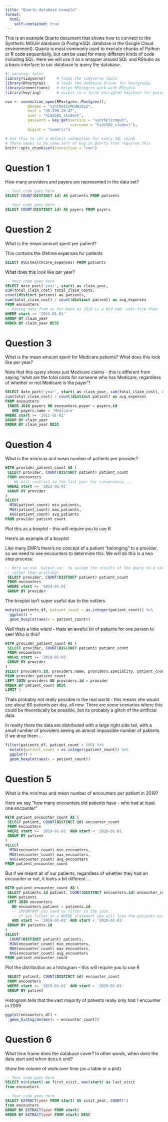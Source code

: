 ```yaml
---
title: "Quarto database example"
format: 
  html:
    self-contained: true
---
```


This is an example Quarto document that shows how to connect to the Synthetic MGUH database (a PostgreSQL database in the Google Cloud environment). Quarto is most commonly used to execute chunks of Python or R code sequentially, but can be used for many different kinds of code including SQL. Here we will use it as a wrapper around SQL and RStudio as a basic interface to our database to query the database.

```r
#| warning: false
library(tidyverse)     # loads the tidyverse tools
library(RPostgres)     # loads the database driver for PostgreSQL
library(connections)   # helps RPostgres work with RStudio
library(keyring)       # access to a local encrypted keychain for passwords

con <- connection_open(RPostgres::Postgres(),
          dbname = "syntheticMGUH2022",
          host = "35.199.26.47",
          user = "hids502_student",
          password = key_get(service = "syntheticmguh", 
                             username = "hids502_student"),
          bigint = "numeric")

# Use this to set a default connection for every SQL chunk
# There seems to be some sort of bug in Quarto that requires this
knitr::opts_chunk$set(connection = "con")
```

# Question 1

How many providers and payers are represented in the data set?

```sql
-- Your code goes here
SELECT COUNT(DISTINCT id) AS patients FROM patients
```
```sql
-- Your code goes here
SELECT COUNT(DISTINCT id) AS payers FROM payers
```

# Question 2

What is the mean amount spent per patient?

This contains the lifetime expenses for patients
```sql
SELECT AVG(healthcare_expenses) FROM patients
```

What does this look like per year?

```sql
-- Your code goes here
SELECT date_part('year', start) as claim_year, 
sum(total_claim_cost) total_claim_costs, 
count(distinct patient) as patients, 
sum(total_claim_cost) / count(distinct patient) as avg_expenses
FROM encounters
-- Having data from as far back as 1910 is a bid odd. Lets trim that
WHERE start >= '2011-01-01'
GROUP BY claim_year
ORDER BY claim_year DESC
```


# Question 3

What is the mean amount spent for Medicare patients?
What does this look like per year?

Note that this query shows just Medicare claims - this is different from saying "what are the total costs for someone who has Medicare, regardless of whether or not Medicare is the payer"!
```sql
SELECT date_part('year', start) as claim_year, sum(total_claim_cost), count(distinct patient) as patients, 
sum(total_claim_cost) / count(distinct patient) as avg_expenses
FROM encounters
 INNER JOIN payers ON encounters.payer = payers.id
   AND payers.name = 'Medicare'
WHERE start >= '2011-01-01'
GROUP BY claim_year
ORDER BY claim_year DESC
```

# Question 4

What is the min/max and mean number of patients per provider?

```sql
WITH provider_patient_count AS (
 SELECT provider, COUNT(DISTINCT patient) patient_count 
 FROM encounters
 -- We will restrict to the last year for convenience ...
 WHERE start >= '2022-01-01'
 GROUP BY provider
)
SELECT 
  MIN(patient_count) min_patients,
  MAX(patient_count) max_patients,
  AVG(patient_count) avg_patients
FROM provider_patient_count
```

Plot this as a boxplot – this will require you to use R

Here's an example of a boxplot

Like many EMR's there's no concept of a patient "belonging" to a provider, so we need to use encounters to determine this. We will do this is a two step process:

```sql
-- Here we use `output.var` to assign the results of the query to a variable
-- rather than printing!
 SELECT provider, COUNT(DISTINCT patient) patient_count 
 FROM encounters
 WHERE start >= '2019-01-01'
 GROUP BY provider
```

The boxplot isn't super useful due to the outliers
```r
mutate(patients_df, patient_count = as.integer(patient_count)) %>%
  ggplot() + 
  geom_boxplot(aes(x = patient_count))
```

Well thats a little wierd - thats an aweful lot of patients for one person to see! Who is this?

```sql
WITH provider_patient_count AS (
 SELECT provider, COUNT(DISTINCT patient) patient_count 
 FROM encounters
 WHERE start >= '2019-01-01'
 GROUP BY provider
)
SELECT providers.id, providers.name, providers.speciality, patient_count
FROM provider_patient_count
LEFT JOIN providers ON providers.id = provider
ORDER BY patient_count DESC 
LIMIT 1
```
Thats probably not really possible in the real world - this means she would see about 60 patients per day, all new. There are some scenarios where this could be theoretically be possible, but its probably a glitch of the artificial data.

In reality there the data are distributed with a large right side tail, with a small number of providers seeing an almost impossible number of patients. If we drop them ...

```r
filter(patients_df, patient_count < 500) %>%
  mutate(patient_count = as.integer(patient_count)) %>%
  ggplot() + 
  geom_boxplot(aes(x = patient_count))
```

# Question 5

What is the min/max and mean number of encounters per patient in 2019? 

Here we say "how many encounters did patients have - who had at least one encounter"

```sql
WITH patient_encounter_count AS (
 SELECT patient, COUNT(DISTINCT id) encounter_count 
 FROM encounters
 WHERE start >= '2019-01-01' AND start < '2020-01-01'
 GROUP BY patient
)
SELECT 
  MIN(encounter_count) min_encounters,
  MAX(encounter_count) max_encounters,
  AVG(encounter_count) avg_encounters
FROM patient_encounter_count
```

But if we meant all of our patients, regardless of whether they had an encounter or not, it looks a bit different ...
```sql
WITH patient_encounter_count AS (
 SELECT patients.id patient, COUNT(DISTINCT encounters.id) encounter_count 
 FROM patients 
 LEFT JOIN encounters 
   ON encounters.patient = patients.id
   -- IMPORTANT you need to filter in the join.
   -- if you filter in a WHERE statement you will lose the patients without data
   AND start >= '2019-01-01' AND start < '2020-01-01'
 GROUP BY patients.id
)
SELECT 
  COUNT(DISTINCT patient) patients,
  MIN(encounter_count) min_encounters,
  MAX(encounter_count) max_encounters,
  AVG(encounter_count) avg_encounters
FROM patient_encounter_count
```


Plot the distribution as a histogram – this will require you to use R

```sql
 SELECT patient, COUNT(DISTINCT id) encounter_count 
 FROM encounters
 WHERE start >= '2019-01-01' AND start < '2020-01-01'
 GROUP BY patient
```

Histogram tells that the vast majority of patients really only had 1 encounter in 2009

```r
ggplot(encounters_df) + 
  geom_histogram(aes(x = encounter_count))  
```

# Question 6 

What time frame does the database cover? In other words, when does the data start and when does it end?

Show the volume of visits over time (as a table or a plot)

```sql
-- Your code goes here
SELECT min(start) as first_visit, max(start) as last_visit
from encounters
```

```sql
-- Your code goes here
SELECT EXTRACT(year FROM start) AS visit_year, COUNT(*)
from encounters
GROUP BY EXTRACT(year FROM start)
ORDER BY EXTRACT(year FROM start) DESC
```
